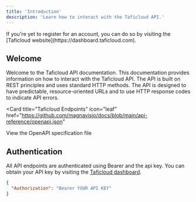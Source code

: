 ```yaml
---
title: 'Introduction'
description: 'Learn how to interact with the Taficloud API.'
---
```


<Note>
  If you're yet to register for an account, you can do so by visiting the [Taficloud website](https://dashboard.taficloud.com).
</Note>

## Welcome

Welcome to the Taficloud API documentation. This documentation provides information on how to interact with the Taficloud API. The API is built on REST principles and uses standard HTTP methods. The API is designed to have predictable, resource-oriented URLs and to use HTTP response codes to indicate API errors.

<Card
  title="Taficloud Endpoints"
  icon="leaf"
  href="https://github.com/magnavisio/docs/blob/main/api-reference/openapi.json"
>
  View the OpenAPI specification file
</Card>

## Authentication

All API endpoints are authenticated using Bearer and the api key. You can obtain your API key by visiting the [Taficloud dashboard](https://dashboard.taficloud.com).

```json
{
  "Authorization": "Bearer YOUR API KEY"
}
```
